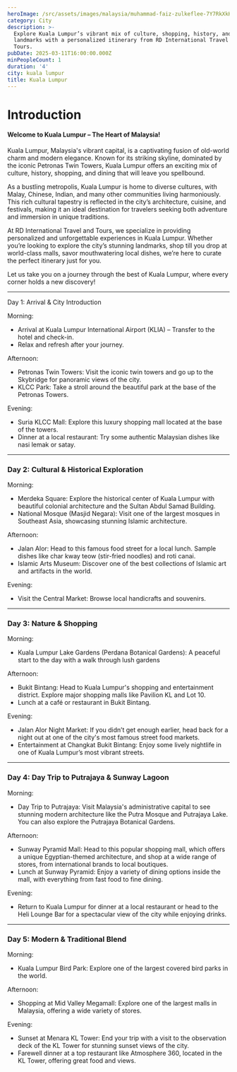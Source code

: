 ```yaml
---
heroImage: /src/assets/images/malaysia/muhammad-faiz-zulkeflee-7Y7RkXkHyRk-unsplash.jpg
category: City
description: >-
  Explore Kuala Lumpur’s vibrant mix of culture, shopping, history, and
  landmarks with a personalized itinerary from RD International Travel and
  Tours.
pubDate: 2025-03-11T16:00:00.000Z
minPeopleCount: 1
duration: '4'
city: kuala lumpur
title: Kuala Lumpur
---
```


# Introduction

#### Welcome to Kuala Lumpur – The Heart of Malaysia!

Kuala Lumpur, Malaysia's vibrant capital, is a captivating fusion of old-world charm and modern elegance. Known for its striking skyline, dominated by the iconic Petronas Twin Towers, Kuala Lumpur offers an exciting mix of culture, history, shopping, and dining that will leave you spellbound.

As a bustling metropolis, Kuala Lumpur is home to diverse cultures, with Malay, Chinese, Indian, and many other communities living harmoniously. This rich cultural tapestry is reflected in the city’s architecture, cuisine, and festivals, making it an ideal destination for travelers seeking both adventure and immersion in unique traditions.

At RD International Travel and Tours, we specialize in providing personalized and unforgettable experiences in Kuala Lumpur. Whether you’re looking to explore the city’s stunning landmarks, shop till you drop at world-class malls, savor mouthwatering local dishes, we’re here to curate the perfect itinerary just for you.

Let us take you on a journey through the best of Kuala Lumpur, where every corner holds a new discovery!

***

Day 1: Arrival & City Introduction

Morning: 

* Arrival at Kuala Lumpur International Airport (KLIA) – Transfer to the hotel and check-in.
* Relax and refresh after your journey.

Afternoon: 

* Petronas Twin Towers: Visit the iconic twin towers and go up to the Skybridge for panoramic views of the city.
* KLCC Park: Take a stroll around the beautiful park at the base of the Petronas Towers.

Evening: 

* Suria KLCC Mall: Explore this luxury shopping mall located at the base of the towers.
* Dinner at a local restaurant: Try some authentic Malaysian dishes like nasi lemak or satay.

***

### Day 2: Cultural & Historical Exploration

Morning: 

* Merdeka Square: Explore the historical center of Kuala Lumpur with beautiful colonial architecture and the Sultan Abdul Samad Building.
* National Mosque (Masjid Negara): Visit one of the largest mosques in Southeast Asia, showcasing stunning Islamic architecture.

Afternoon: 

* Jalan Alor: Head to this famous food street for a local lunch. Sample dishes like char kway teow (stir-fried noodles) and roti canai.
* Islamic Arts Museum: Discover one of the best collections of Islamic art and artifacts in the world.

Evening: 

* Visit the Central Market: Browse local handicrafts and souvenirs.

***

### Day 3: Nature & Shopping

Morning: 

* Kuala Lumpur Lake Gardens (Perdana Botanical Gardens): A peaceful start to the day with a walk through lush gardens

Afternoon: 

* Bukit Bintang: Head to Kuala Lumpur's shopping and entertainment district. Explore major shopping malls like Pavilion KL and Lot 10.
* Lunch at a café or restaurant in Bukit Bintang.

Evening: 

* Jalan Alor Night Market: If you didn’t get enough earlier, head back for a night out at one of the city's most famous street food markets.
* Entertainment at Changkat Bukit Bintang: Enjoy some lively nightlife in one of Kuala Lumpur’s most vibrant streets.

***

### Day 4: Day Trip to Putrajaya & Sunway Lagoon

Morning: 

* Day Trip to Putrajaya: Visit Malaysia's administrative capital to see stunning modern architecture like the Putra Mosque and Putrajaya Lake. You can also explore the Putrajaya Botanical Gardens.

Afternoon: 

* Sunway Pyramid Mall: Head to this popular shopping mall, which offers a unique Egyptian-themed architecture, and shop at a wide range of stores, from international brands to local boutiques.
* Lunch at Sunway Pyramid: Enjoy a variety of dining options inside the mall, with everything from fast food to fine dining.

Evening: 

* Return to Kuala Lumpur for dinner at a local restaurant or head to the Heli Lounge Bar for a spectacular view of the city while enjoying drinks.

***

### Day 5: Modern & Traditional Blend

Morning: 

* Kuala Lumpur Bird Park: Explore one of the largest covered bird parks in the world.

Afternoon: 

* Shopping at Mid Valley Megamall: Explore one of the largest malls in Malaysia, offering a wide variety of stores.

Evening: 

* Sunset at Menara KL Tower: End your trip with a visit to the observation deck of the KL Tower for stunning sunset views of the city.
* Farewell dinner at a top restaurant like Atmosphere 360, located in the KL Tower, offering great food and views.
